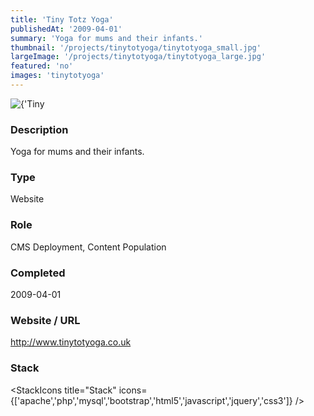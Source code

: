 ```yaml
---
title: 'Tiny Totz Yoga'
publishedAt: '2009-04-01'
summary: 'Yoga for mums and their infants.'
thumbnail: '/projects/tinytotyoga/tinytotyoga_small.jpg'
largeImage: '/projects/tinytotyoga/tinytotyoga_large.jpg'
featured: 'no'
images: 'tinytotyoga'
---
```


<div className="relative w-full h-[400px] sm:h-[600px] md:h-[760px] lg:h-[920px]">
  <Image
    alt={'Tiny Totz Yoga'}
    src={'/projects/tinytotyoga/tinytotyoga.jpg'}
    sizes="(max-width: 640px) 100%, 100%"
    fill={true}
    priority
    style={{
      objectFit: 'contain'
    }}
  />
</div>

### Description

Yoga for mums and their infants.


### Type

Website

### Role

CMS Deployment, Content Population

### Completed
2009-04-01

### Website / URL
http://www.tinytotyoga.co.uk


### Stack

<StackIcons
  title="Stack"
  icons={['apache','php','mysql','bootstrap','html5','javascript','jquery','css3']}
  />

